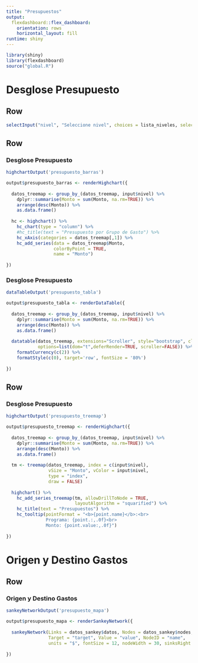 ```yaml
---
title: "Presupuestos"
output: 
  flexdashboard::flex_dashboard:
    orientation: rows
    horizontal_layout: fill
runtime: shiny    
---
```


```r
library(shiny)
library(flexdashboard)
source("global.R")

```

Desglose Presupuesto
============================================

Row {.sidebar data-width=200}
----------------------------------

```r
selectInput("nivel", "Seleccione nivel", choices = lista_niveles, selected = lista_niveles[1])

```

Row 
-----------------------------------------------------------------------
### Desglose Presupuesto
```r
highchartOutput('presupuesto_barras')

output$presupuesto_barras <- renderHighchart({
  
  datos_treemap <- group_by_(datos_treemap, input$nivel) %>%
    dplyr::summarise(Monto = sum(Monto, na.rm=TRUE)) %>%
    arrange(desc(Monto)) %>%
    as.data.frame()
  
  hc <- highchart() %>% 
    hc_chart(type = "column") %>% 
    #hc_title(text = "Presupuesto por Grupo de Gasto") %>% 
    hc_xAxis(categories = datos_treemap[,1]) %>% 
    hc_add_series(data = datos_treemap$Monto,
                  colorByPoint = TRUE,
                  name = "Monto")
      
})


```

### Desglose Presupuesto
```r
dataTableOutput('presupuesto_tabla')

output$presupuesto_tabla <- renderDataTable({
  
  datos_treemap <- group_by_(datos_treemap, input$nivel) %>%
    dplyr::summarise(Monto = sum(Monto, na.rm=TRUE)) %>%
    arrange(desc(Monto)) %>%
    as.data.frame()
  
  datatable(datos_treemap, extensions="Scroller", style="bootstrap", class="compact", width="100%",
            options=list(dom="t",deferRender=TRUE, scroller=FALSE)) %>%
    formatCurrency(c(2)) %>% 
    formatStyle(c(0), target='row', fontSize = '80%')
  
})

```

Row 
-----------------------------------------------------------------------

### Desglose Presupuesto
```r
highchartOutput('presupuesto_treemap')

output$presupuesto_treemap <- renderHighchart({
  
  datos_treemap <- group_by_(datos_treemap, input$nivel) %>%
    dplyr::summarise(Monto = sum(Monto, na.rm=TRUE)) %>%
    arrange(desc(Monto)) %>%
    as.data.frame()
  
  tm <- treemap(datos_treemap, index = c(input$nivel),
                vSize = "Monto", vColor = input$nivel,
                type = "index",
                draw = FALSE)
  
  highchart() %>% 
    hc_add_series_treemap(tm, allowDrillToNode = TRUE,
                          layoutAlgorithm = "squarified") %>% 
    hc_title(text = "Presupuestos") %>% 
    hc_tooltip(pointFormat = "<b>{point.name}</b>:<br>
               Programa: {point.:,.0f}<br>
               Monto: {point.value:,.0f}")
  
})

```

Origen y Destino Gastos
============================================

Row
------------------------------------------

### Origen y Destino Gastos
```r
sankeyNetworkOutput('presupuesto_mapa')

output$presupuesto_mapa <- renderSankeyNetwork({
  
  sankeyNetwork(Links = datos_sankey$datos, Nodes = datos_sankey$nodes, Source = "source",
                Target = "target", Value = "value", NodeID = "name",
                units = "$", fontSize = 12, nodeWidth = 30, sinksRight = TRUE)
  
})
```
